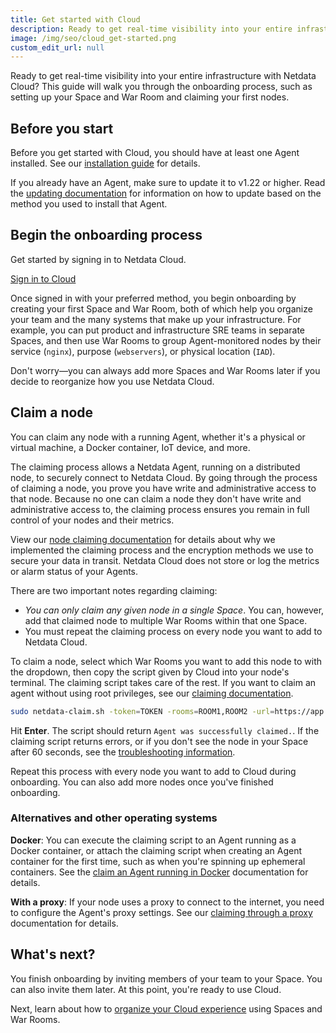 ```yaml
---
title: Get started with Cloud
description: Ready to get real-time visibility into your entire infrastructure? This guide will help you get started on Netdata Cloud.
image: /img/seo/cloud_get-started.png
custom_edit_url: null
---
```



Ready to get real-time visibility into your entire infrastructure with Netdata Cloud? This guide will walk you through
the onboarding process, such as setting up your Space and War Room and claiming your first nodes.

## Before you start

Before you get started with Cloud, you should have at least one Agent installed. See our [installation
guide](/docs/agent/packaging/installer/) for details.

If you already have an Agent, make sure to update it to v1.22 or higher. Read the [updating
documentation](/docs/agent/packaging/installer/update/) for information on how to update based on the method you used to
install that Agent.

## Begin the onboarding process

Get started by signing in to Netdata Cloud.

<p><a href="https://app.netdata.cloud" className="button button--lg">Sign in to Cloud</a></p>

Once signed in with your preferred method, you begin onboarding by creating your first Space and War Room, both of which
help you organize your team and the many systems that make up your infrastructure. For example, you can put product and
infrastructure SRE teams in separate Spaces, and then use War Rooms to group Agent-monitored nodes by their service
(`nginx`), purpose (`webservers`), or physical location (`IAD`).

Don't worry—you can always add more Spaces and War Rooms later if you decide to reorganize how you use Netdata Cloud.

## Claim a node

You can claim any node with a running Agent, whether it's a physical or virtual machine, a Docker container, IoT device,
and more.

The claiming process allows a Netdata Agent, running on a distributed node, to securely connect to Netdata Cloud. By
going through the process of claiming a node, you prove you have write and administrative access to that node. Because
no one can claim a node they don't have write and administrative access to, the claiming process ensures you remain in
full control of your nodes and their metrics.

View our [node claiming documentation](/docs/agent/claim/) for details about why we implemented the claiming process and
the encryption methods we use to secure your data in transit. Netdata Cloud does not store or log the metrics or alarm
status of your Agents.

There are two important notes regarding claiming:

-   _You can only claim any given node in a single Space_. You can, however, add that claimed node to multiple War Rooms
    within that one Space.
-   You must repeat the claiming process on every node you want to add to Netdata Cloud.

To claim a node, select which War Rooms you want to add this node to with the dropdown, then copy the script given by
Cloud into your node's terminal. The claiming script takes care of the rest. If you want to claim an agent without using
root privileges, see our [claiming documentation](/docs/agent/claim/#claim-an-agent-without-root-privileges).

```bash
sudo netdata-claim.sh -token=TOKEN -rooms=ROOM1,ROOM2 -url=https://app.netdata.cloud
```

Hit **Enter**. The script should return `Agent was successfully claimed.`. If the claiming script returns errors, or if
you don't see the node in your Space after 60 seconds, see the [troubleshooting
information](/docs/agent/claim/#troubleshooting). 

Repeat this process with every node you want to add to Cloud during onboarding. You can also add more nodes once you've
finished onboarding.

### Alternatives and other operating systems

**Docker**: You can execute the claiming script to an Agent running as a Docker container, or attach the claiming script
when creating an Agent container for the first time, such as when you're spinning up ephemeral containers. See the
[claim an Agent running in Docker](/docs/agent/claim/#claiming-an-agent-running-in-docker) documentation for details.

**With a proxy**: If your node uses a proxy to connect to the internet, you need to configure the Agent's proxy
settings. See our [claiming through a proxy](/docs/agent/claim/#claiming-through-a-proxy) documentation for details.

## What's next?

You finish onboarding by inviting members of your team to your Space. You can also invite them later. At this point,
you're ready to use Cloud.

Next, learn about how to [organize your Cloud experience](/docs/cloud/organize/) using Spaces and War Rooms.
